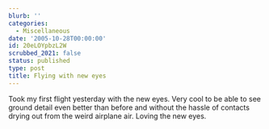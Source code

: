 ```yaml
---
blurb: ''
categories:
  - Miscellaneous
date: '2005-10-28T00:00:00'
id: 20eLOYpbzL2W
scrubbed_2021: false
status: published
type: post
title: Flying with new eyes
---
```


Took my first flight yesterday with the new eyes. Very cool to be
able to see ground detail even better than before and without the
hassle of contacts drying out from the weird airplane air. Loving
the new eyes.
